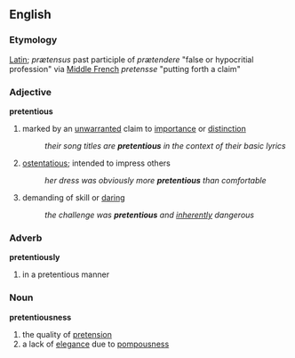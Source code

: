==English==
=== Etymology ===
[[Latin]]; ''prætensus'' past participle of ''prætendere'' "false or hypocritial profession" via [[Middle French]] ''pretensse'' "putting forth a claim"
=== Adjective ===
'''pretentious'''
# marked by an [[unwarranted]] claim to [[importance]] or [[distinction]]
#: ''their song titles are '''pretentious''' in the context of their basic lyrics''
# [[ostentatious]]; intended to impress others
#: ''her dress was obviously more '''pretentious''' than comfortable''
# demanding of skill or [[daring]]
#: ''the challenge was '''pretentious''' and [[inherent]]ly dangerous''

=== Adverb ===
'''pretentiously'''
# in a pretentious manner

=== Noun ===
'''pretentiousness'''
# the quality of [[pretension]]
# a lack of [[elegance]] due to [[pompous]]ness